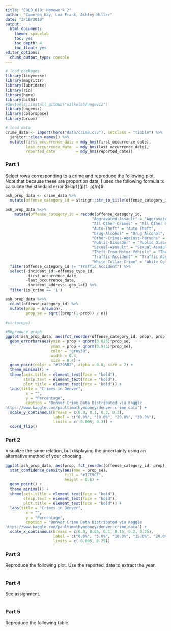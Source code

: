 ```yaml
---
title: "EDLD 610: Homework 2"
author: "Cameron Kay, Lea Frank, Ashley Miller"
date: "2/18/2019"
output:
  html_document:
    theme: spacelab
    toc: yes
    toc_depth: 4
    toc_float: yes
editor_options: 
  chunk_output_type: console
---
```


```r
# load packages
library(tidyverse)
library(magrittr)
library(lubridate)
library(rio)
library(here)
library(bit64)
#devtools::install_github("wilkelab/ungeviz")
library(ungeviz)
library(colorspace)
library(broom)

# load data
crime_data <- import(here("data/crime.csv"), setclass = "tibble") %>%
  janitor::clean_names() %>%
  mutate(first_occurrence_date = mdy_hms(first_occurrence_date),
         last_occurrence_date  = mdy_hms(last_occurrence_date),
         reported_date         = mdy_hms(reported_date))
```

### Part 1

Select rows corresponding to a crime and reproduce the following plot. Note that because these are proportion data, I used the following formula to calculate the standard error $\sqrt{(p(1−p)/n}$.

```r

ash_prop_data <- crime_data %>%
  mutate(offense_category_id = stringr::str_to_title(offense_category_id))

ash_prop_data %<>%
    mutate(offense_category_id = recode(offense_category_id, 
                                      "Aggravated-Assault" = "Aggravated Assault",
                                      "All-Other-Crimes" = "All Other Crimes",
                                      "Auto-Theft" = "Auto Theft",
                                      "Drug-Alcohol" = "Drug Alcohol",
                                      "Other-Crimes-Against-Persons" = "Other Crimes Against Persons",
                                      "Public-Disorder" = "Public Disorder",
                                      "Sexual-Assault" = "Sexual Assault",
                                      "Theft-From-Motor-Vehicle" = "Theft From Motor Vehicle",
                                      "Traffic-Accident" = "Traffic Accident",
                                      "White-Collar-Crime" = "White Collar Crime")) %>%
  filter(offense_category_id != "Traffic Accident") %>%
  select(-incident_id:-offense_type_id,
         -first_occurrence_date,
         -last_occurrence_date,
         -incident_address:-geo_lat) %>%
  filter(is_crime == '1')

ash_prop_data %<>%
  count(offense_category_id) %>%
  mutate(prop = n/sum(n), 
         prop_se = sqrt((prop*(1-prop)) / n))

#str(props)
  
#Reproduce graph
ggplot(ash_prop_data, aes(fct_reorder(offense_category_id, prop), prop)) +
  geom_errorbar(aes(ymin = prop + qnorm(0.025)*prop_se, 
                    ymax = prop + qnorm(0.975)*prop_se),
                    color = "grey30",
                    width = 0.4, 
                    size = 0.4) +
  geom_point(color = "#1295B2", alpha = 0.8, size = 2) +
  theme_minimal() +
  theme(axis.title = element_text(face = "bold"),
        strip.text = element_text(face = "bold"),
        plot.title = element_text(face = "bold")) +
  labs(title = "Crimes in Denver",
         x = "",
         y = "Percentage",
         caption = "Denver Crime Data Distributed via Kaggle
https://www.kaggle.com/paultimothymooney/denver-crime-data") +
  scale_y_continuous(breaks = c(0.0, 0.1, 0.2, 0.3),
                     label = c("0.0%", "10.0%", "20.0%", "30.0%"),
                     limits = c(-0.005, 0.3)) +
  coord_flip()

```

### Part 2

Visualize the same relation, but displaying the uncertainty using an alternative method of your choosing.

```r

ggplot(ash_prop_data, aes(prop, fct_reorder(offense_category_id, prop))) +
  stat_confidence_density(aes(moe = prop_se),
                          fill = "#17C9CF",
                          height = 0.6) +
  geom_point() +
  theme_minimal() +
  theme(axis.title = element_text(face = "bold"),
        strip.text = element_text(face = "bold"),
        plot.title = element_text(face = "bold")) +
  labs(title = "Crimes in Denver",
         x = "",
         y = "Percentage",
         caption = "Denver Crime Data Distributed via Kaggle
https://www.kaggle.com/paultimothymooney/denver-crime-data") +
  scale_x_continuous(breaks = c(0.0, 0.05, 0.1, 0.15, 0.2, 0.25),
                     label = c("0.0%", "5.0%", "10.0%", "15.0%", "20.0%", "25.0%"),
                     limits = c(-0.005, 0.25))

```

### Part 3

Reproduce the following plot. Use the reported_date to extract the year.

```r

```

### Part 4

See assignment.

```r

```

### Part 5

Reproduce the following table.

```r

```